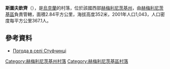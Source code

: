 {{coord|49|28|54|N|27|5|37|E|scale:100000|display=title}}

'''斯圖夫欽齊'''（{{lang-uk|Стуфчинці}}），是[[烏克蘭|烏克蘭]]的村落，位於該國西部[[赫梅利尼茨基州|赫梅利尼茨基州]]，由[[赫梅利尼茨基區|赫梅利尼茨基區]]負責管轄，面積2.84平方公里，海拔高度352米，2001年人口1,043，人口密度每平方公里367.1人。

==參考資料==
* [http://weather.in.ua/ua/hmel'nickaja/25458 Погода в селі Стуфчинці] {{Wayback|url=http://weather.in.ua/ua/hmel%27nickaja/25458 |date=20210127101136 }}

{{DEFAULTSORT:Стуфчинці}}
[[Category:赫梅利尼茨基州村落|Category:赫梅利尼茨基州村落]]
[[Category:赫梅利尼茨基區村落|Category:赫梅利尼茨基區村落]]


{{Khmelnytskyi-geo-stub}}
